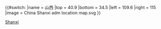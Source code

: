 {{#switch:{{{1}}}
|name   = 山西
|top    = 40.9
|bottom = 34.5
|left   = 109.6
|right  = 115
|image  = China Shanxi adm location map.svg
}}<noinclude>{{Location map/Info}}
{{Documentation}}
[[Category:中国地理位置图模板|Shanxi]]

</noinclude>